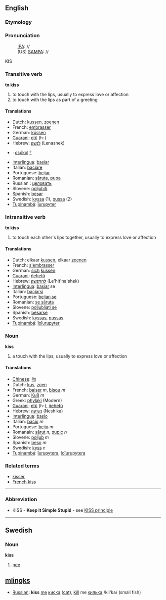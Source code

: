 ==English==
=== Etymology ===

=== Pronunciation ===
:[[w:IPA|IPA]]: //
:(US) [[SAMPA]]: //
KIS

=== Transitive verb ===
'''to kiss'''

# to touch with the lips, usually to express love or affection
# to touch with the lips as part of a greeting

==== Translations ====
*Dutch: [[kussen]], [[zoenen]]
*French: [[embrasser]]
*German: [[küssen]]
*[[Guarani]]: [[etũ]] (h-)
*Hebrew: [[לנשק]] (Lenashek)
*{{hu}}: [[csókol]] [[:hu: csókol |°]] 
*[[Interlingua]]: [[basiar]]
*Italian: [[baciare]]
*Portuguese: [[beijar]]
*Romanian: [[săruta]], [[pupa]] 
*Russian : [[целовать]]
*Slovene: [[poljubiti]]
*Spanish: [[besar]]
*Swedish: [[kyssa]] (1), [[pussa]] (2)
*[[Tupinambá]]: [[îurupyter]]

=== Intransitive verb ===
'''to kiss'''

# to touch each other's lips together, usually to express love or affection

==== Translations ====
*Dutch: elkaar [[kussen]], elkaar [[zoenen]]
*French: [[s'embrasser]]
*German: [[sich]] [[küssen]]
*[[Guarani]]: [[ñehetũ]]
*Hebrew: [[להתנשק]] (Le'hit'na'shek)
*[[Interlingua]]: [[basiar]] se
*Italian: [[baciarsi]]
*Portuguese: [[beijar-se]]
*Romanian: [[se săruta]]
*Slovene: [[poljubljati se]]
*Spanish: [[besarse]]
*Swedish: [[kyssas]], [[pussas]]
*[[Tupinambá]]: [[îoîurupyter]]

=== Noun ===
'''kiss'''

# a touch with the lips, usually to express love or affection

==== Translations ====
*[[Chinese]]: [[吻]]
*Dutch: [[kus]], [[zoen]]
*French: [[baiser]] ''m'', [[bisou]] ''m''
*German: [[Kuß]] ''m''
*Greek: [[phylaki]] (Modern)
*[[Guarani]]: [[etũ]] (h-), [[ñehetũ]]
*Hebrew: [[נשיקה]] (Neshika)
*[[Interlingua]]: [[basio]]
*Italian: [[bacio]] ''m''
*Portuguese: [[beijo]] ''m''
*Romanain: [[sărut]] ''n'', [[pupic]] ''n''
*Slovene: [[poljub]] ''m''
*Spanish: [[beso]] ''m''
*Swedish: [[kyss]] ''c''
*[[Tupinambá]]: [[îurupytera]], [[îoîurupytera]]

===Related terms===
*[[kisser]]
*[[French kiss]]

----
===Abbreviation===
*KISS - '''Keep it Simple Stupid''' - see [[KISS principle]]
----

==Swedish==
===Noun===
'''kiss'''

#[[pee]]

==[[mlingks]]==
*[[Russian]]: '''kiss''' [[me]] [[киска]] ([[cat]]), [[kill]] me  [[килька]] /kil'ka/ (small fish)
